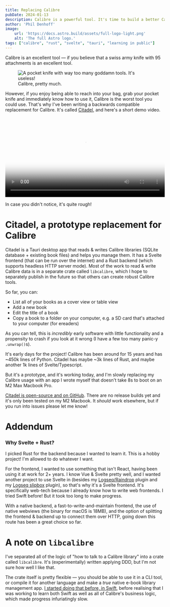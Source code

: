 ```yaml
---
title: Replacing Calibre
pubDate: 2024-01-13
description: Calibre is a powerful tool. It's time to build a better Calibre.
author: 'Phil Denhoff'
image:
    url: 'https://docs.astro.build/assets/full-logo-light.png'
    alt: 'The full Astro logo.'
tags: ["calibre", "rust", "svelte", "tauri", "learning in public"]
---
```


Calibre is an excellent tool — if you believe that a swiss army knife with 95 attachments is an excellent tool.

<figure>
    <img
        src="/assets/posts/replacing-calibre/calibre-pocket-knife.png"
        alt="A pocket knife with way too many goddamn tools. It's useless!"
    />
    <figcaption>
    Calibre, pretty much.
    </figcaption>
</figure>

However, if you enjoy being able to reach into your bag, grab your pocket knife and immediately know how to use it, Calibre is the worst tool you could use.
That's why I've been writing a backwards compatible replacement for Calibre.
It's called [Citadel](https://github.com/every-day-things/citadel), and here's a short demo video.

<video controls style="max-width: 80ch; width: 100%" poster="/assets/posts/replacing-calibre/video-poster.png">
 <source type="video/mp4" src="https://github.com/every-day-things/citadel/assets/17505728/84a0c9dd-f14e-411a-8947-1d599f3ad85a" />
</video>

In case you didn't notice, it's quite rough!

# Citadel, a prototype replacement for Calibre

Citadel is a Tauri desktop app that reads & writes Calibre libraries (SQLite database + existing book files) and helps you manage them.
It has a Svelte frontend (that can be run over the internet) and a Rust backend (which supports headless HTTP server mode).
Most of the work to read & write Calibre data is in a separate crate called `libcalibre`, which I hope to separately publish in the future so that others can create robust Calibre tools.

So far, you can:

- List all of your books as a cover view or table view
- Add a new book
- Edit the title of a book
- Copy a book to a folder on your computer, e.g. a SD card that's attached to your computer (for ereaders)

As you can tell, this is _incredibly_ early software with little functionality and a propensity to crash if you look at it wrong (I have a few too many panic-y `.unwrap()`s).

It's early days for the project! Calibre has been around for 15 years and has ~450k lines of Python.
Citadel has maybe ~3k lines of Rust, and maybe another 1k lines of Svelte/Typescript.

But it's a prototype, and it's working today, and I'm slowly replacing my Calibre usage with an app I wrote myself that doesn't take 8s to boot on an M2 Max Macbook Pro.

[Citadel is open-source and on GitHub](https://github.com/every-day-things/citadel). There are no release builds yet and it's only been tested on my M2 Macbook.
It _should_ work elsewhere, but if you run into issues please let me know!


# Addendum

### Why Svelte + Rust?

I picked Rust for the backend because I wanted to learn it. This is a hobby project! I'm allowed to do whatever I want.

For the frontend, I wanted to use something that isn't React, having been using it at work for 2+ years.
I know Vue & Svelte pretty well, and I wanted another project to use Svelte in (besides my [Logseq/Raindrop](https://github.com/phildenhoff/logseq-raindrop) plugin and my [Logseq slipbox](https://github.com/phildenhoff/logseq-slipbox) plugin), so that's why it's a Svelte frontend.
It's specifically web-tech because I already know how to write web frontends. I tried Swift before! But it took too long to make progress.

With a native backend, a fast-to-write-and-maintain frontend, the use of native webviews (the binary for macOS is 18MB), and the option of splitting the frontend & backend up to connect them over HTTP, going down this route has been a great choice so far.

# A note on `libcalibre`

I've separated all of the logic of "how to talk to a Calibre library" into a crate called `libcalibre`.
It's (experimentally) written applying DDD, but I'm not sure how well I like that.

The crate itself is pretty flexible — you should be able to use it in a CLI tool, or compile it for another language and make a _true_ native e-book library management app.
[I started doing that before, in Swift](https://github.com/phildenhoff/native-macos-digital-library), before realising that I was working to learn both Swift as well as all of Calibre's business logic, which made progress infuriatingly slow.
